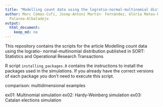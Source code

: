 ```yaml
---
title: "Modelling count data using the logratio-normal-multinomial distribution"
author: Marc Comas-Cufí, Josep-Antoni Martín- Fernández, Glòria Mateu-Figueras, Javier
  Palarea-Albaladejo
output:
  html_document:
    keep_md: no
---
```


This repository contains the scripts for the article Modelling count data using the logratio- normal-multinomial distribution published in SORT: Statistics and Operational Research Transactions

R script `installing_packages.R` contains the instructions to install the packages used in the simulations. If you already have the correct versions of each package you don't need to execute this script.

comparison: multidimensional examples

ex01: Multinomial simulation
ex02: Hardy-Weinberg simulation
ex03: Catalan elections simulation
